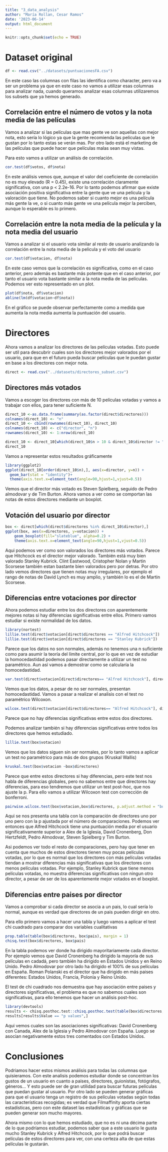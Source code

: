 ```yaml
---
title: "3_data_analysis"
author: "María Rollan, Cesar Ramos"
date: '2023-06-14'
output: html_document
---
```


```r
knitr::opts_chunk$set(echo = TRUE)
```

# Dataset original

```r
df <- read.csv("../datasets/puntuacionesFA.csv")
```

En este caso las columnas con filas las identifica como character, pero va a ser un problema ya que en este caso no vamos a utilizar esas columnas para analizar nada, cuando queramos analizar esas columnas utilizaremos los subsets que ya hemos generado.

## Correlación entre el número de votos y la nota media de las películas
Vamos a analizar si las películas que mas gente ve son aquellas con mejor nota, esto sería lo lógico ya que la gente recomienda las películas que le gustan por lo tanto estas se verán mas. Por otro lado está el marketing de las películas que puede hacer que películas malas sean muy vistas.

Para esto vamos a utilizar un análisis de correlación.
```r
cor.test(df$votos, df$nota)
```

En este análisis vemos que, aunque el valor del coeficiente de correlación no es muy elevado (R = 0.45), existe una correlación claramente significativa, con una p < 2.2e-16. Por lo tanto podemos afirmar que existe asociación positiva significativa entre la gente que ve una película y la valoración que tiene. No podemos saber si cuanto mejor es una película más gente la ve, o si cuanto más gente ve una película mejor la perciben, aunque lo esperable es lo primero.

## Correlación entre la nota media de la película y la nota media del usuario
Vamos a analizar si el usuario vota similar al resto de usuario analizando la correlación entre la nota media de la pelicula y el voto del usuario
```r
cor.test(df$votacion, df$nota)
```

En este caso vemos que la correlación es significativa, como en el caso anterior, pero además es bastante más potente que en el caso anterior, por tanto el usuario vota bastante similar a la nota media de las películas. Podemos ver esto representado en un plot.

```r
plot(df$nota, df$votacion)
abline(lm(df$votacion~df$nota))
```


En el gráfico se puede observar perfectamente como a medida que aumenta la nota media aumenta la puntuación del usuario. 

# Directores
Ahora vamos a analizar los directores de las películas votadas. Esto puede ser util para descubrir cuales son los directores mejor valorados por el usuario, para que en el futuro pueda buscar películas que le puedan gustar en base a los directores con mejor nota.

```r
direct <- read.csv("../datasets/directores_subset.csv")
```


## Directores más votados
Vamos a escoger los directores con más de 10 películas votadas y vamos a trabajar con ellos, para tener suficiente N.

```r
direct_10 <-as.data.frame(summary(as.factor(direct$directores)))
colnames(direct_10) <- "n"
direct_10 <- cbind(rownames(direct_10), direct_10)
colnames(direct_10) <- c("director", "n")
rownames(direct_10) <- 1:nrow(direct_10)

direct_10 <- direct_10[which(direct_10$n > 10 & direct_10$director != "(Other)"),]
direct_10
```


Vamos a representar estos resultados gráficamente
```r
library(ggplot2)
ggplot(direct_10[order(direct_10$n),], aes(x=director, y=n)) + 
  geom_bar(stat = "identity")+
  theme(axis.text.x=element_text(angle=90,hjust=1,vjust=0.5))
```

Vemos que el director más votado es Steven Spielberg, seguido de Pedro almodovar y de Tim Burton. Ahora vamos a ver como se comportan las notas de estos directores mediante un boxplot.

## Votación del usuario por director
```r
box <- direct[which(direct$directores %in% direct_10$director),]
ggplot(box, aes(x=directores, y=votacion)) + 
    geom_boxplot(fill="slateblue", alpha=0.2) +
    theme(axis.text.x=element_text(angle=90,hjust=1,vjust=0.5))
```

Aqui podemos ver como son valorados los directores más votados. Parece que Hitchcock es el director mejor valorado. También está muy bien valorado Stanley Kubrick. Clint Eastwood, Cristopher Nolan y Martin Scorsese también estan bastante bien valorados pero por detras. Por otro lado vemos directores que tienen notas muy irregulares, por ejemplo el rango de notas de David Lynch es muy amplio, y también lo es el de Martin Scorsese.

## Diferencias entre votaciones por director
Ahora podemos estudiar entre los dos directores con aparentemente mejores notas si hay diferencias significativas entre ellos. Primero vamos estudiar si existe normalidad de los datos.
```r
library(nortest)
lillie.test(direct$votacion[direct$directores == "Alfred Hitchcock"])
lillie.test(direct$votacion[direct$directores == "Stanley Kubrick"])
```

Parece que los datos no son normales, además no tenemos una n suficiente como para asumir la teoría del límite central, por lo que en vez de estudiar la homocedastidad podemos pasar directamente a utilizar un test no paramétrico. Aun así vamos a demostrar como se calcularía la homocedastidad.

```r
var.test(direct$votacion[direct$directores== "Alfred Hitchcock"], direct$votacion[direct$directores== "Stanley Kubrick"])
```

Vemos que los datos, a pesar de no ser normales, presentan homocedastidad. Vamos a pasar a realizar el analisis con el test no paramétrico Wilcoxon.

```r
wilcox.test(direct$votacion[direct$directores== "Alfred Hitchcock"], direct$votacion[direct$directores== "Stanley Kubrick"])
```

Parece que no hay diferencias significativas entre estos dos directores.

Podemos analizar también si hay diferencias significativas entre todos los directores que hemos estudiado.
```r
lillie.test(box$votacion)
```

Vemos que los datos siguen sin ser normales, por lo tanto vamos a aplicar un test no paramétrico para más de dos grupos (Kruskal Wallis)
```r
kruskal.test(box$votacion ~box$directores)
```

Parece que entre estos directores si hay diferencias, pero este test nos habla de diferencias globales, pero no sabemos entre que directores hay diferencias, para eso tendremos que utilizar un test post-hoc, que nos ajuste la p. Para ello vamos a utilizar Wilcoxon test con corrección de bonferroni.
```r
pairwise.wilcox.test(box$votacion,box$directores, p.adjust.method = "bonferroni")
```


Aqui se nos presenta una tabla con la comparación de directores uno por uno pero con la p ajustada por el número de comparaciones. Podemos ver entonces que Alfred Hitchcock tiene una puntuación media por el usuario significativamente superior a Alex de la Iglesia, David Cronenberg, Don Hertzfeldt, Pedro Almodovar, Steven Spielberg y Tim Burton. 

Asi podemos ver todo el resto de comparaciones, pero hay que tener en cuenta que muchos de estos directores tienen muy pocas películas votadas, por lo que es normal que los directores con más películas votadas tiendan a mostrar diferencias más significativas que los directores con menos películas votadas. Por ejemplo, Stanley Kubrick que tiene menos películas votadas, no muestra diferencias significativas con ningun otro director, a pesar de ser de los aparentemente mejor votados en el boxplot.


## Diferencias entre paises por director
Vamos a comprobar si cada director se asocia a un pais, lo cual sería lo normal, aunque es verdad que directores de un pais pueden dirigir en otro. 

Para ello primero vamos a hacer una tabla y luego vamos a aplicar el test chi cuadrado para comparar dos variables cualitativas
```r
prop.table(table(box$directores, box$pais), margin = 1)
chisq.test(box$directores, box$pais)
```

En la tabla podemos ver donde ha dirigido mayoritariamente cada director. Por ejemplo vemos que David Cronenberg ha dirigido la mayoría de sus películas en cadadá, pero también ha dirigido en Estados Unidos y en Reino Unido. Pedro Almodovar por otro lado ha dirigido el 100% de sus películas en España. Roman Polanski es el director que ha dirigido en más paises diferentes: Estados Unidos, Francia, Polonia y Reino Unido. 

El test de chi cuadrado nos demuestra que hay asociación entre paises y directores significativas, el problema es que no sabemos cuales son significativas, para ello tenemos que hacer un análisis post-hoc. 

```r
library(devtools)
results <- chisq.posthoc.test::chisq.posthoc.test(table(box$directores, box$pais), method = "bonferroni")
results[results$Value == "p values",]
```

Aqui vemos cuales son las asociaciones significativas: David Cronenberg con Canada, Alex de la Iglesia y Pedro Almodovar con España. Luego se asocian negativamente estos tres comentados con Estados Unidos.

# Conclusiones
Podriamos hacer estos mismos análisis para todas las columnas que quisieramos. Con este analisis podemos estudiar donde se concentran los gustos de un usuario en cuanto a paises, directores, guionistas, fotógrafos, géneros... Y esto puede ser de gran utilidad para buscar futuras películas que puedan gustar al usuario. Por otro lado se pueden generar gráficas para que el usuario tenga un registro de sus películas votadas según todas las características recogidas; es verdad que Filmaffinity aporta ciertas estadísticas, pero con este dataset las estadísticas y gráficas que se pueden generar son mucho mayores. 

Ahora mismo con lo que hemos estudiado, que no es ni una décima parte de lo que podríamos estudiar, podemos saber que a este usuario le gusta mucho Stanley Kubrick y Alfred Hitchcock, por lo que podrá buscar películas de estos directores para ver, con una certeza alta de que estas películas le gustarán.